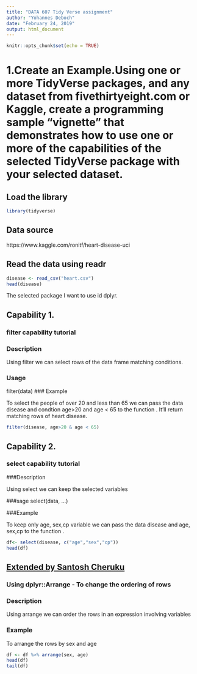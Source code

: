 ```yaml
---
title: "DATA 607 Tidy Verse assignment"
author: "Yohannes Deboch"
date: "February 24, 2019"
output: html_document
---
```


```r
knitr::opts_chunk$set(echo = TRUE)
```
# 1.Create an Example.Using one or more TidyVerse packages, and any dataset from fivethirtyeight.com or Kaggle, create a programming sample “vignette” that demonstrates how to use one or more of the capabilities of the selected TidyVerse package with your selected dataset.

## Load the library
```r
library(tidyverse)
```
## Data source
https://www.kaggle.com/ronitf/heart-disease-uci

## Read the data using readr

```r
disease <- read_csv("heart.csv")
head(disease)
```


The selected package I want to use id dplyr.

## Capability 1.

### filter capability tutorial

### Description

Using filter we can select rows of the data frame matching conditions.

### Usage
filter(data)
### Example

To select the people of over 20 and less than 65 we can pass the data disease and condtion age>20 and age < 65 to the function . It'll return matching rows of heart disease.

```r
filter(disease, age>20 & age < 65)
```

## Capability 2.

### select capability tutorial

###Description

Using select we can keep the selected variables

###sage
select(data, ...)

###Example

To keep only age, sex,cp variable we can pass the data disease and age, sex,cp to the function . 

```r
df<- select(disease, c("age","sex","cp"))
head(df)
```

## <u>Extended by Santosh Cheruku</u>
### Using dplyr::Arrange - To change the ordering of rows

### Description

Using arrange we can order the rows in an expression involving variables

### Example
To arrange the rows by sex and age
```r
df <- df %>% arrange(sex, age)
head(df)
tail(df)
```

